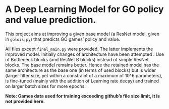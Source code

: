 # A Deep Learning Model for GO policy and value prediction.

This project aims at improving a given base model (a ResNet model, given in `golois.py`) that predicts GO games' policy and value.

All files except `final_main.py` were provided. The latter implements the improved model.
Initially changes of architecture have been attempted : Use of Bottleneck blocks (and ResNet B blocks) instead of simple ResNet blocks. The base model remains better.
Hence the retained model has the same architecture as the base one (in terms of used blocks) but is wider (larger filter size, yet within a constraint of a maximum of 10^6 parameters), is fine-tuned (mainly with the addition of Learning rate decay) and trained on larger batch sizes for more epochs.

**Note: Games data used for training exceeding github's file size limit, it is not provided here.**

